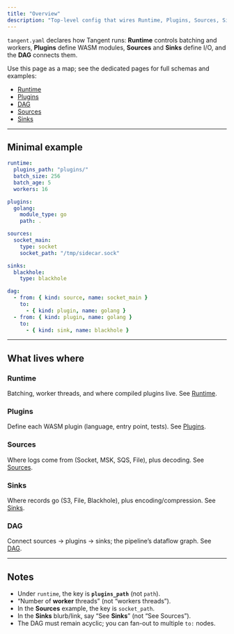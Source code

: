 ```yaml
---
title: "Overview"
description: "Top-level config that wires Runtime, Plugins, Sources, Sinks, and the DAG."
---
```


`tangent.yaml` declares how Tangent runs: **Runtime** controls batching and workers, **Plugins** define WASM modules, **Sources** and **Sinks** define I/O, and the **DAG** connects them.

Use this page as a map; see the dedicated pages for full schemas and examples:
- [Runtime](/configuration/runtime)
- [Plugins](/configuration/plugins)
- [DAG](/configuration/dag)
- [Sources](/configuration/sources/overview)
- [Sinks](/configuration/sinks/overview)

---

## Minimal example

```yaml tangent.yaml icon=settings
runtime:
  plugins_path: "plugins/"
  batch_size: 256
  batch_age: 5
  workers: 16

plugins:
  golang:
    module_type: go
    path: .

sources:
  socket_main:
    type: socket
    socket_path: "/tmp/sidecar.sock"

sinks:
  blackhole:
    type: blackhole

dag:
  - from: { kind: source, name: socket_main }
    to:
      - { kind: plugin, name: golang }
  - from: { kind: plugin, name: golang }
    to:
      - { kind: sink, name: blackhole }
````

---

## What lives where

### Runtime

Batching, worker threads, and where compiled plugins live.
See [Runtime](/configuration/runtime).

### Plugins

Define each WASM plugin (language, entry point, tests).
See [Plugins](/configuration/plugins).

### Sources

Where logs come from (Socket, MSK, SQS, File), plus decoding.
See [Sources](/configuration/sources/overview).

### Sinks

Where records go (S3, File, Blackhole), plus encoding/compression.
See [Sinks](/configuration/sinks/overview).

### DAG

Connect sources → plugins → sinks; the pipeline’s dataflow graph.
See [DAG](/configuration/dag).

---

## Notes

* Under `runtime`, the key is **`plugins_path`** (not `path`).
* “Number of **worker** threads” (not “workers threads”).
* In the **Sources** example, the key is `socket_path`.
* In the **Sinks** blurb/link, say “See **Sinks**” (not “See Sources”).
* The DAG must remain acyclic; you can fan-out to multiple `to:` nodes.

